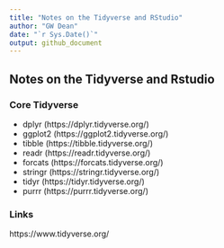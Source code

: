 ```yaml
---
title: "Notes on the Tidyverse and RStudio"
author: "GW Dean"
date: "`r Sys.Date()`"
output: github_document
---
```

## Notes on the Tidyverse and Rstudio

### Core Tidyverse
- dplyr (https://dplyr.tidyverse.org/)
- ggplot2 (https://ggplot2.tidyverse.org/)
- tibble (https://tibble.tidyverse.org/)
- readr (https://readr.tidyverse.org/)
- forcats (https://forcats.tidyverse.org/)
- stringr (https://stringr.tidyverse.org/)
- tidyr (https://tidyr.tidyverse.org/)
- purrr (https://purrr.tidyverse.org/)

### Links
https://www.tidyverse.org/

